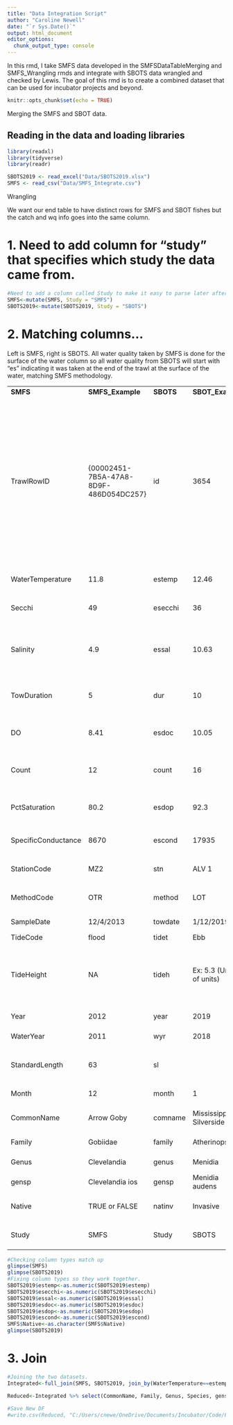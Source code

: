 ```yaml
---
title: "Data Integration Script"
author: "Caroline Newell"
date: "`r Sys.Date()`"
output: html_document
editor_options: 
  chunk_output_type: console
---
```

In this rmd, I take SMFS data developed in the SMFSDataTableMerging and SMFS_Wrangling rmds and integrate with SBOTS data wrangled and checked by Lewis. 
The goal of this rmd is to create a combined dataset that can be used for incubator projects and beyond. 

```r
knitr::opts_chunk$set(echo = TRUE)
```

Merging the SMFS and SBOT data.

## Reading in the data and loading libraries

```r
library(readxl)
library(tidyverse)
library(readr)

SBOTS2019 <- read_excel("Data/SBOTS2019.xlsx")
SMFS <- read_csv("Data/SMFS_Integrate.csv")
```

Wrangling

We want our end table to have distinct rows for SMFS and SBOT fishes but the catch and wq info goes into the same column.

# 1. Need to add column for "study" that specifies which study the data came from.

```r
#Need to add a column called Study to make it easy to parse later after merge.
SMFS<-mutate(SMFS, Study = "SMFS")
SBOTS2019<-mutate(SBOTS2019, Study = "SBOTS")
```

# 2. Matching columns...

Left is SMFS, right is SBOTS. All water quality taken by SMFS is done for the surface of the water column so all water quality from SBOTS will start with "es" indicating it was taken at the end of the trawl at the surface of the water, matching SMFS methodology.

|                     |                                        |           |                           |                                                                                                                                                                                                                                    |
|---------------|---------------|---------------|---------------|---------------|
| **SMFS**            | **SMFS_Example**                       | **SBOTS** | **SBOT_Example**          | **Notes**                                                                                                                                                                                                                          |
| TrawlRowID          | {00002451-7B5A-47A8-8D9F-486D054DC257} | id        | 3654                      | Unique identification number assigned  to each tow when entered into the database. Not all data entered in order of date, so id \# may be out of order with date. Multiple rows have same id for each species/length combination.  |
| WaterTemperature    | 11.8                                   | estemp    | 12.46                     | Water temperature in degrees C.                                                                                                                                                                                                    |
| Secchi              | 49                                     | esecchi   | 36                        | Measure of water clarity in cm.                                                                                                                                                                                                    |
| Salinity            | 4.9                                    | essal     | 10.63                     | Salinity measured in ppt (but actually practical units?).                                                                                                                                                                          |
| TowDuration         | 5                                      | dur       | 10                        | Number of minutes of tow (sampling effort).                                                                                                                                                                                        |
| DO                  | 8.41                                   | esdoc     | 10.05                     | Dissolved oxygen measured in mg/L.                                                                                                                                                                                                 |
| Count               | 12                                     | count     | 16                        | Number of organism counted in sample.                                                                                                                                                                                              |
| PctSaturation       | 80.2                                   | esdop     | 92.3                      | Dissolved oxygen measured in %.                                                                                                                                                                                                    |
| SpecificConductance | 8670                                   | escond    | 17935                     | Specific conductivity (μS).                                                                                                                                                                                                        |
| StationCode         | MZ2                                    | stn       | ALV 1                     | Name of location of sample.                                                                                                                                                                                                        |
| MethodCode          | OTR                                    | method    | LOT                       | Methodology used to collect sample.                                                                                                                                                                                                |
| SampleDate          | 12/4/2013                              | towdate   | 1/12/2019                 | Date of sample.                                                                                                                                                                                                                    |
| TideCode            | flood                                  | tidet     | Ebb                       | Type of tide.                                                                                                                                                                                                                      |
| TideHeight          | NA                                     | tideh     | Ex: 5.3 (Unsure of units) | Height of tide at location for the date and time. (Will need to be calculated for SMFS).                                                                                                                                           |
| Year                | 2012                                   | year      | 2019                      | Year of sample.                                                                                                                                                                                                                    |
| WaterYear           | 2011                                   | wyr       | 2018                      | Water year of sample.                                                                                                                                                                                                              |
| StandardLength      | 63                                     | sl        |                           | Not currently in SBOT table but may be included later.                                                                                                                                                                             |
| Month               | 12                                     | month     | 1                         | Month of sample.                                                                                                                                                                                                                   |
| CommonName          | Arrow Goby                             | comname   | Mississippi Silverside    | Common name of species.                                                                                                                                                                                                            |
| Family              | Gobiidae                               | family    | Atherinopsidae            | The family of the species.                                                                                                                                                                                                         |
| Genus               | Clevelandia                            | genus     | Menidia                   | Genus of the species.                                                                                                                                                                                                              |
| gensp               | Clevelandia ios                        | gensp     | Menidia audens            | Genus species.                                                                                                                                                                                                                     |
| Native              | TRUE or FALSE                          | natinv    | Invasive                  | Is species native or not/invasive?                                                                                                                                                                                                 |
| Study               | SMFS                                   | Study     | SBOTS                     | Which study collected this data?                                                                                                                                                                                                   |

```r
#Checking column types match up
glimpse(SMFS)
glimpse(SBOTS2019)
#Fixing column types so they work together.
SBOTS2019$estemp<-as.numeric(SBOTS2019$estemp)
SBOTS2019$esecchi<-as.numeric(SBOTS2019$esecchi)
SBOTS2019$essal<-as.numeric(SBOTS2019$essal)
SBOTS2019$esdoc<-as.numeric(SBOTS2019$esdoc)
SBOTS2019$esdop<-as.numeric(SBOTS2019$esdop)
SBOTS2019$escond<-as.numeric(SBOTS2019$escond)
SMFS$Native<-as.character(SMFS$Native)
glimpse(SBOTS2019)
```

# 3. Join

```r
#Joining the two datasets.
Integrated<-full_join(SMFS, SBOTS2019, join_by(WaterTemperature==estemp, Secchi==esecchi, CPUE==cpue, Salinity==essal, TowDuration==dur, DO==esdoc, Count==count, PctSaturation==esdop, SpecificConductance==escond, StationCode==stn, MethodCode==method, SampleDate==towdate, TideCode==tidet, Year==year, WaterYear==wyr, Month==month, CommonName==comname, Family==family, Genus==genus, Species==species, Native==natinv, gensp==gensp, Study==Study)) #join_by allows for easy matching of columns with different names. Retains first name.

Reduced<-Integrated %>% select(CommonName, Family, Genus, Species, gensp, Native, StationCode, Study, MethodCode, TowDuration, Count, CPUE, WaterTemperature, Secchi, Salinity, DO, PctSaturation, SpecificConductance, TideCode, SampleDate, Year, WaterYear, Month) #Selecting only the columns of interest. Standard length will be included later.

#Save New DF
#write.csv(Reduced, "C:/Users/cnewe/OneDrive/Documents/Incubator/Code/FishForesightIncubator/Data/IntegratedData.csv")
```
